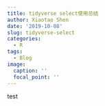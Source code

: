 ```yaml
---
title: tidyverse select使用总结
author: Xiaotao Shen
date: '2019-10-08'
slug: tidyverse-select
categories:
  - R
tags:
  - Blog
image:
  caption: ''
  focal_point: ''
---
```



test